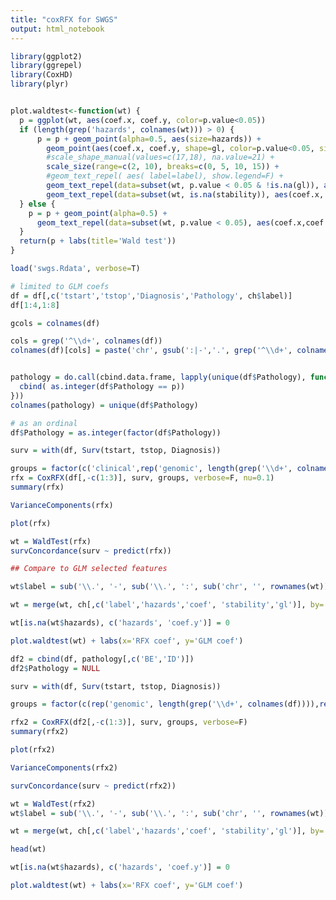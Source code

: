 ```yaml
---
title: "coxRFX for SWGS"
output: html_notebook
---
```


```r

library(ggplot2)
library(ggrepel)
library(CoxHD)
library(plyr)


plot.waldtest<-function(wt) {
  p = ggplot(wt, aes(coef.x, coef.y, color=p.value<0.05))
  if (length(grep('hazards', colnames(wt))) > 0) {
      p = p + geom_point(alpha=0.5, aes(size=hazards)) + 
        geom_point(aes(coef.x, coef.y, shape=gl, color=p.value<0.05, size=hazards), show.legend = F) +
        #scale_shape_manual(values=c(17,18), na.value=21) +
        scale_size(range=c(2, 10), breaks=c(0, 5, 10, 15)) +
        #geom_text_repel( aes( label=label), show.legend=F) + 
        geom_text_repel(data=subset(wt, p.value < 0.05 & !is.na(gl)), aes(coef.x,coef.y, label=label), show.legend=F) + 
        geom_text_repel(data=subset(wt, is.na(stability)), aes(coef.x, coef.y, label=label, color=p.value<0.05), show.legend=F, color='grey39') 
  } else {
    p = p + geom_point(alpha=0.5) + 
      geom_text_repel(data=subset(wt, p.value < 0.05), aes(coef.x,coef.y, label=label), show.legend=F)  
  }
  return(p + labs(title='Wald test'))
}

```


```r
load('swgs.Rdata', verbose=T)

# limited to GLM coefs
df = df[,c('tstart','tstop','Diagnosis','Pathology', ch$label)]
df[1:4,1:8]
```


```r
gcols = colnames(df)

cols = grep('^\\d+', colnames(df))
colnames(df)[cols] = paste('chr', gsub(':|-','.', grep('^\\d+', colnames(df), value=T)), sep='')


pathology = do.call(cbind.data.frame, lapply(unique(df$Pathology), function(p) {
  cbind( as.integer(df$Pathology == p))
}))
colnames(pathology) = unique(df$Pathology)

# as an ordinal
df$Pathology = as.integer(factor(df$Pathology))

surv = with(df, Surv(tstart, tstop, Diagnosis))

groups = factor(c('clinical',rep('genomic', length(grep('\\d+', colnames(df))))))
rfx = CoxRFX(df[,-c(1:3)], surv, groups, verbose=F, nu=0.1)
summary(rfx)
```

```r
VarianceComponents(rfx)
```


```r
plot(rfx)
```


```r
wt = WaldTest(rfx)
survConcordance(surv ~ predict(rfx))
```

```r
## Compare to GLM selected features

wt$label = sub('\\.', '-', sub('\\.', ':', sub('chr', '', rownames(wt))))

wt = merge(wt, ch[,c('label','hazards','coef', 'stability','gl')], by='label', all=T) 

wt[is.na(wt$hazards), c('hazards', 'coef.y')] = 0

plot.waldtest(wt) + labs(x='RFX coef', y='GLM coef')
```



```r
df2 = cbind(df, pathology[,c('BE','ID')])
df2$Pathology = NULL

surv = with(df, Surv(tstart, tstop, Diagnosis))

groups = factor(c(rep('genomic', length(grep('\\d+', colnames(df)))),rep('clinical', (ncol(pathology)-1) ) ) )

rfx2 = CoxRFX(df2[,-c(1:3)], surv, groups, verbose=F)
summary(rfx2)
```

```r
plot(rfx2)
```


```r
VarianceComponents(rfx2)
```


```r
survConcordance(surv ~ predict(rfx2))
```


```r
wt = WaldTest(rfx2)
wt$label = sub('\\.', '-', sub('\\.', ':', sub('chr', '', rownames(wt))))

wt = merge(wt, ch[,c('label','hazards','coef', 'stability','gl')], by='label', all=T) 

head(wt)

wt[is.na(wt$hazards), c('hazards', 'coef.y')] = 0

plot.waldtest(wt) + labs(x='RFX coef', y='GLM coef')


```


